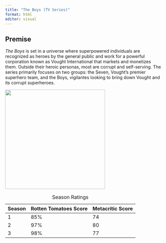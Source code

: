 ```yaml
---
title: "The Boys (TV Series)"
format: html
editor: visual
---
```


## Premise

*The Boys* is set in a universe where superpowered individuals are recognized as heroes by the general public and work for a powerful corporation known as Vought International that markets and monetizes them. Outside their heroic personas, most are corrupt and self-serving. The series primarily focuses on two groups: the Seven, Vought's premier superhero team, and the Boys, vigilantes looking to bring down Vought and its corrupt superheroes.

![](Movie_report_files/The_Boys_Title_Card.png){fig-alt="The_Boys_Logo.png" width="320"}

| Season | Rotten Tomatoes Score | Metacritic Score |
|--------|-----------------------|------------------|
| 1      | 85%                   | 74               |
| 2      | 97%                   | 80               |
| 3      | 98%                   | 77               |

: Season Ratings
